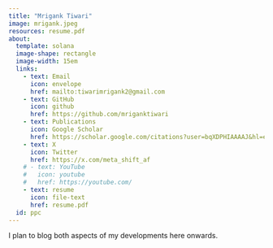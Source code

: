 ```yaml
---
title: "Mrigank Tiwari"
image: mrigank.jpeg
resources: resume.pdf
about:
  template: solana
  image-shape: rectangle
  image-width: 15em
  links:
    - text: Email
      icon: envelope
      href: mailto:tiwarimrigank2@gmail.com
    - text: GitHub
      icon: github
      href: https://github.com/mriganktiwari
    - text: Publications
      icon: Google Scholar
      href: https://scholar.google.com/citations?user=bqXDPHIAAAAJ&hl=en
    - text: X
      icon: Twitter
      href: https://x.com/meta_shift_af
    # - text: YouTube
    #   icon: youtube
    #   href: https://youtube.com/
    - text: resume
      icon: file-text
      href: resume.pdf
  id: ppc
---
```


:::{#ppc}
<!-- **Body**: Journey to my physical & mental evolution

**Bytes**: Learning from my career and preparation in ML, DL -->

I plan to blog both aspects of my developments here onwards.
:::